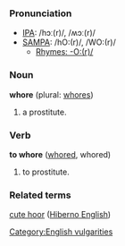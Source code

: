 ===Pronunciation===
*[[w:IPA|IPA]]: /hɔː(r)/, /ʍɔː(r)/
*[[w:SAMPA|SAMPA]]: /hO:(r)/, /WO:(r)/
**[[Rhymes:English:-O:(r)/|Rhymes: -O:(r)/]]

===Noun===
'''whore''' (plural: [[whores]])

# a prostitute.

===Verb===
'''to whore''' ([[whored]], whored)

# to prostitute.

===Related terms===
[[cute hoor]] ([[Hiberno English]])

[[Category:English vulgarities]]